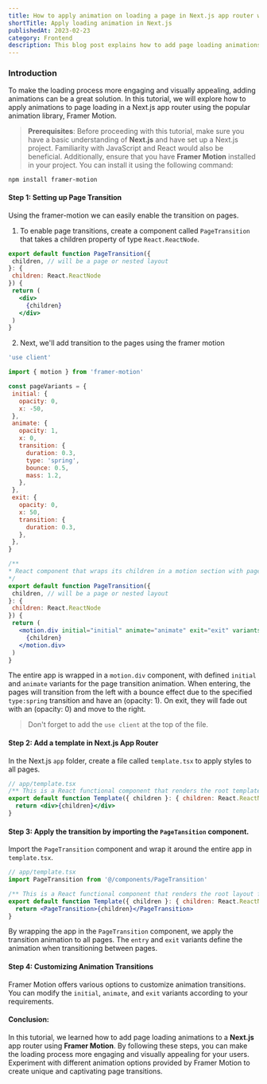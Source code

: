 ```yaml
---
title: How to apply animation on loading a page in Next.js app router with Framer Motion.
shortTitle: Apply loading animation in Next.js
publishedAt: 2023-02-23
category: Frontend
description: This blog post explains how to add page loading animations to a Next.js app router using the Framer Motion library. The tutorial provides step-by-step instructions for setting up page transitions and applying animations to enhance the user experience. By following these steps, developers can easily integrate visually appealing loading animations, resulting in a more engaging and dynamic app.
---
```


### Introduction

To make the loading process more engaging and visually appealing, adding animations can be a great solution. In this tutorial, we will explore how to apply animations to page loading in a Next.js app router using the popular animation library, Framer Motion.

> **Prerequisites**: Before proceeding with this tutorial, make sure you have a basic understanding of **Next.js** and have set up a Next.js project. Familiarity with JavaScript and React would also be beneficial. Additionally, ensure that you have **Framer Motion** installed in your project. You can install it using the following command:

```
npm install framer-motion
```

#### Step 1: Setting up Page Transition

Using the framer-motion we can easily enable the transition on pages.

 1. To enable page transitions, create a component called `PageTransition` that takes a children property of type `React.ReactNode`.

 ```jsx title="component/PageTansition.tsx" showLineNumbers
export default function PageTransition({
  children, // will be a page or nested layout
}: {
  children: React.ReactNode
}) {
  return (
    <div>
      {children}
    </div>
  )
}
 ```
 2. Next, we'll add transition to the pages using the framer motion

 ``` jsx title="component/PageTansition.tsx" showLineNumbers
 'use client'

import { motion } from 'framer-motion'

const pageVariants = {
  initial: {
    opacity: 0,
    x: -50,
  },
  animate: {
    opacity: 1,
    x: 0,
    transition: {
      duration: 0.3,
      type: 'spring',
      bounce: 0.5,
      mass: 1.2,
    },
  },
  exit: {
    opacity: 0,
    x: 50,
    transition: {
      duration: 0.3,
    },
  },
}

/**
 * React component that wraps its children in a motion section with page transition animations.
 */
export default function PageTransition({
  children, // will be a page or nested layout
}: {
  children: React.ReactNode
}) {
  return (
    <motion.div initial="initial" animate="animate" exit="exit" variants={pageVariants}>
      {children}
    </motion.div>
  )
}
 ```

The entire app is wrapped in a `motion.div` component, with defined `initial` and `animate` variants for the page transition animation. When entering, the pages will transition from the left with a bounce effect due to the specified `type:spring` transition and have an (opacity: 1). On exit, they will fade out with an (opacity: 0) and move to the right.

> Don't forget to add the `use client` at the top of the file.

#### Step 2: Add a template in Next.js App Router

In the Next.js `app` folder, create a file called `template.tsx` to apply styles to all pages.

``` jsx title="app/template.tsx" showLineNumbers
// app/template.tsx
/** This is a React functional component that renders the root template for the application. */
export default function Template({ children }: { children: React.ReactNode }) {
  return <div>{children}</div>
}
```

#### Step 3: Apply the transition by importing the  `PageTansition` component.

Import the `PageTransition` component and wrap it around the entire app in `template.tsx`.

``` jsx title="app/template.tsx" showLineNumbers
// app/template.tsx
import PageTransition from '@/components/PageTransition'

/** This is a React functional component that renders the root layout for the application. */
export default function Template({ children }: { children: React.ReactNode }) {
  return <PageTransition>{children}</PageTransition>
}

```

By wrapping the app in the `PageTransition` component, we apply the transition animation to all pages. The `entry` and `exit` variants define the animation when transitioning between pages.

#### Step 4: Customizing Animation Transitions

Framer Motion offers various options to customize animation transitions. You can modify the `initial`, `animate`, and `exit` variants according to your requirements.

#### Conclusion:

In this tutorial, we learned how to add page loading animations to a **Next.js** app router using **Framer Motion**. By following these steps, you can make the loading process more engaging and visually appealing for your users. Experiment with different animation options provided by Framer Motion to create unique and captivating page transitions.